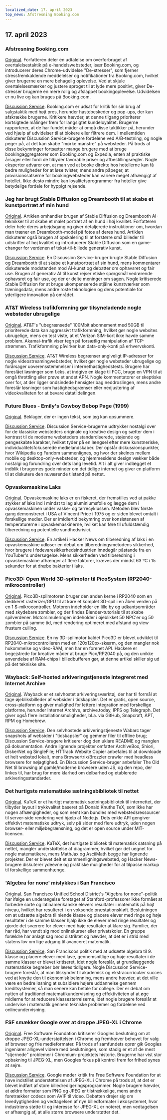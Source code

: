 ```yaml
---
localized_date: 17. april 2023
top_news: Afstresning Booking.com
---
```




<CallToAction />

<Steps>

## 17. april 2023

### Afstresning Booking.com

[Original](https://www.alexcharlton.co/projects/booking-com-de-stresser).
Forfatteren deler en udtalelse om overforbruget af overtalelsestaktik på e-handelswebsteder, især Booking.com, og introducerer deres Chrome-udvidelse "De-stresser", som fjerner stressfremkaldende meddelelser og notifikationer fra Booking.com, hvilket giver brugerne en mere behagelig oplevelse. Ved at skjule overtalelsesmærker og justere sproget til at lyde mere positivt, giver De-stresser brugerne en mere rolig og afslappet bookingoplevelse. Udvidelsen er nu live og kan bruges på Booking.com.

[Discussion Service](http://news.ycombinator.com/item?id=35590734).
Booking.com er udsat for kritik for sin brug af salgstaktik med højt pres, herunder hastebeskeder og pop-ups, der kan afskrække brugerne. Kritikere hævder, at denne tilgang prioriterer kortsigtede målinger frem for langsigtet kundeloyalitet. Brugerne rapporterer, at de har fundet måder at omgå disse taktikker på, herunder ved hjælp af udvidelser til at blokere eller filtrere dem. I mellemtiden diskuterer Discussion Service-brugere fordelene ved A/B-testning, og nogle peger på, at det kan skabe "mørke mønstre" på websteder. På trods af disse bekymringer fortsætter mange brugere med at bruge bookingaggregatorer som Booking.com og Expedia, enten af praktiske årsager eller fordi de tilbyder favorable priser og afbestillingsregler. Nogle eksperter advarer om, at man ved at booke direkte hos hotellerne kan få bedre muligheder for at løse tvister, mens andre påpeger, at provisionssatserne for bookingwebsteder kan variere meget afhængigt af hotellet. Ikke desto mindre kan loyalitetsprogrammer fra hoteller give betydelige fordele for hyppigt rejsende.

### Jeg har brugt Stable Diffusion og Dreambooth til at skabe et kunstportræt af min hund

[Original](https://www.shruggingface.com/blog/how-i-used-stable-diffusion-and-dreambooth-to-create-a-painted-portrait-of-my-dog).
Artiklen omhandler brugen af Stable Diffusion og Dreambooth AI-teknikker til at skabe et malet portræt af en hund i høj kvalitet. Forfatteren deler hele deres arbejdsgang og giver detaljerede instruktioner om, hvordan man træner en Dreambooth-model på fotos af deres hund. Artiklen diskuterer også brugen af opskalering til at forstørre små billeder til udskrifter af høj kvalitet og introducerer Stable Diffusion som en game-changer for verdenen af tekst-til-billede generativ kunst.

[Discussion Service](http://news.ycombinator.com/item?id=35592847).
En Discussion Service-bruger brugte Stable Diffusion og Dreambooth til at skabe et kunstportræt af sin hund, mens kommentarer diskuterede modstanden mod AI-kunst og debatter om ophavsret og fair use. Brugen af generativ AI til kunst rejser etiske spørgsmål vedrørende ophavsret og fair use, og der er delte meninger om sagen. Nogle kritiserede Stable Diffusion for at bruge ukompenserede stjålne kunstværker som træningsdata, mens andre roste teknologien og dens potentiale for yderligere innovation på området.

### AT&T Wireless trafikformning gør tilsyneladende nogle websteder ubrugelige

[Original](https://adriano.fyi/post/2023/2023-04-16-att-traffic-shaping-makes-websites-unusable/).
AT&T's "ubegrænsede" 100Mbit abonnement med 50GB til prioriterede data kan aggressivt trafikformning, hvilket gør nogle websites ubrugelige, mens en test viste, at et Verizon SIM-kort ikke havde samme problem. Akamai-trafik viser tegn på forsætlig manipulation af TCP-strømmen. Trafikformning påvirker kun data-only-konti på erhvervskonti.

[Discussion Service](http://news.ycombinator.com/item?id=35592607).
AT&T Wireless begrænser angiveligt IP-adresser for nogle videostreamingwebsteder, hvilket gør nogle websteder ubrugelige og forårsager uoverensstemmelser i internethastighedstests. Brugere har foreslået løsninger som f.eks. at indgive en klage til FCC, bruge en VPN til at omgå throttling eller prøve et andet APN. Nogle kommentatorer er skeptiske over for, at der ligger ondsindede hensigter bag neddroslingen, mens andre foreslår løsninger som hastighedsgrænser eller nedjustering af videokvaliteten for at bevare datatildelingen.

### Future Blues - Emily's Cowboy Bebop Page (1999)

[Original](https://futureblues.com/).
Beklager, der er ingen tekst, som jeg kan opsummere.

[Discussion Service](http://news.ycombinator.com/item?id=35589124).
Discussion Service-brugerne udtrykker nostalgi over for de klassiske websteders originale og kreative design og sætter dem i kontrast til de moderne websteders standardiserede, støjende og pengeskabte karakter, hvilket tyder på en længsel efter mere kunstneriske, individualitetsfokuserede medielandskaber. Der opstår diskussionspunkter, hvor Wikipedia og Fandom sammenlignes, og hvor der skelnes mellem mobile og desktop-only-websteder, og hjemmesidens design vækker både nostalgi og forundring over dets lang levetid. Alt i alt giver indlægget et indblik i brugernes gode minder om det tidlige internet og giver en platform til at diskutere den nuværende tilstand på nettet.

### Opvaskemaskine Laks

[Original](https://en.wikipedia.org/wiki/Dishwasher_salmon).
Opvaskemaskine laks er en fiskeret, der fremstilles ved at pakke stykker af laks ind i mindst to lag aluminiumsfolie og lægge dem i opvaskemaskinen under vaske- og tørrecyklussen. Metoden blev første gang demonstreret i USA af Vincent Price i 1975 og er siden blevet omtalt i forskellige medier. Der er imidlertid bekymring over konsistensen af temperaturerne i opvaskemaskinerne, hvilket kan føre til ufuldstændig tilberedning og potentielle sundhedsrisici.

[Discussion Service](http://news.ycombinator.com/item?id=35586683).
En artikel i Hacker News om tilberedning af laks i en opvaskemaskine udløser en debat om tilberedningsmetodens sikkerhed, hvor brugere i fødevaresikkerhedsindustrien imødegår påstande fra en YouTuber's undersøgelse. Mens sikkerheden ved tilberedning i opvaskemaskine afhænger af flere faktorer, kræves der mindst 63 °C i 15 sekunder for at dræbe bakterier i laks.

### Pico3D: Open World 3D-spilmotor til PicoSystem (RP2040-mikrocontroller)

[Original](https://github.com/bernhardstrobl/Pico3D).
Pico3D-spilmotoren bruger den anden kerne i RP2040 som en dedikeret rasterizer/GPU til at køre et komplet 3D-spil i en åben verden på en 1 $-mikrocontroller. Motoren indeholder en lille by og udkantsområder med skydebare zombier, og der findes Blender-tutorials til at skabe spilverdener. Motorsimuleringen indeholder i øjeblikket 50 NPC'er og 50 zombier på samme tid, med rendering optimeret med afstand og view frustum culling.

[Discussion Service](http://news.ycombinator.com/item?id=35589172).
En ny 3D-spilmotor kaldet Pico3D er blevet udviklet til RP2040-mikrocontrolleren med en 120x120px-skærm, og den mangler nok hukommelse og video-RAM, men har en forenet API. Hackere er begejstrede for kreative måder at bruge Pico/RP2040 på, og den unikke anvendelse af RAM-chips i billedbufferen gør, at denne artikel skiller sig ud på det tekniske site.

### Wayback: Self-hosted arkiveringstjeneste integreret med Internet Archive

[Original](https://github.com/wabarc/wayback).
Wayback er et selvhostet arkiveringsværktøj, der har til formål at tage øjebliksbilleder af websider i tidskapsler. Det er gratis, open source, cross-platform og giver mulighed for lettere integration med forskellige platforme, herunder Internet Archive, archive.today, IPFS og Telegraph. Det giver også flere installationsmuligheder, bl.a. via GitHub, Snapcraft, APT, RPM og Homebrew.

[Discussion Service](http://news.ycombinator.com/item?id=35586845).
Den selvhostede arkiveringstjeneste Wabarc tager snapshots af websider i "tidskapsler" og gemmer filer til offline brug; Discussion Service-brugere kritiserer dog den uklare README og manglen på dokumentation. Andre lignende projekter omfatter ArchiveBox, Shiori, DiskerNet og SingleFile; HTTrack Website Copier anbefales til at downloade et helt websted lokalt, mens Browsertrix/Brozzler crawler med headless browsere for nøjagtighed. En Discussion Service-bruger anbefaler The Old Net til browsing af gamle/moderne browsere uden JS, og den repo, der linkes til, har brug for mere klarhed om delbarhed og etablerede arkiveringsstandarder.

### Det hurtigste matematiske sætningsbibliotek til nettet

[Original](https://katex.org/).
KaTeX er et hurtigt matematisk sætningsbibliotek til internettet, der tilbyder layout i trykkvalitet baseret på Donald Knuths TeX, som ikke har nogen afhængigheder, og som nemt kan bundles med webstedsressourcer til server-side rendering ved hjælp af Node.js. Dets enkle API gengiver effektivt matematiske udtryk, selv på sider med flere udtryk, uden nogen browser- eller miljøbegrænsning, og det er open source under MIT-licensen.

[Discussion Service](http://news.ycombinator.com/item?id=35588985).
KaTeX, det hurtigste bibliotek til matematisk satsning på nettet, mangler understøttelse af diagrammer, hvilket gør det uegnet for nogle matematikere, mens MathJax og AsciiMath begge har lignende projekter. Der er blevet delt et sammenligningswebsted, og Hacker News-brugere diskuterer ydeevne og praktiske muligheder for at tilpasse markup til forskellige sammenhænge.

### 'Algebra for none' mislykkes i San Francisco

[Original](https://www.joannejacobs.com/post/algebra-for-none-fails-in-san-francisco).
San Francisco Unified School District's "Algebra for none"-politik har ifølge en undersøgelse foretaget af Stanford-professorer ikke formået at forbedre sorte og latinamerikanske elevers resultater i matematik på højt niveau, hvilket har resulteret i en voksende præstationskløft. Beslutningen om at udsætte algebra til niende klasse og placere elever med ringe og høje resultater i de samme klasser hjalp ikke de elever med ringe resultater og gjorde det sværere for elever med høje resultater at klare sig. Familier, der har råd, har vendt sig mod onlinekurser eller privatskoler. En gruppe forældre har anlagt sag mod distriktet og hævder, at det er i strid med statens lov om lige adgang til avanceret matematik.

[Discussion Service](http://news.ycombinator.com/item?id=35595026).
San Franciscos politik med at udsætte algebra til 9. klasse og placere elever med lave, gennemsnitlige og høje resultater i de samme klasser er blevet kritiseret, idet nogle foreslår, at grundlæggende matematiske begreber bør læres tidligere. Nogle Discussion Service-brugere foreslår, at man tilskynder til akademisk og ekstracurriculær succes ved at knytte den til økonomisk belønning, mens andre hævder, at det ville være en bedre løsning at subsidiere højere uddannelse gennem kreditsystemer, så man senere kan betale for college. Der er debat om nytten af traditionel matematikundervisning og effektiviteten af at øge midlerne for at reducere klassestørrelserne, idet nogle brugere foreslår at undervise i matematik gennem tekniske problemer og fordelene ved onlineundervisning.

### FSF smækker Google over at droppe JPEG-XL i Chrome

[Original](https://www.phoronix.com/news/FSF-Slams-Google-JPEG-XL).
Free Software Foundation kritiserer Googles beslutning om at droppe JPEG-XL-understøttelsen i Chrome og fremhæver behovet for valg af browser og frie medieformater. På trods af samfundets oprør gik Googles ingeniører alligevel videre med beslutningen, som stadig er et af de mest "stjernede" problemer i Chromium-projektets historie. Brugerne har vist stor opbakning til JPEG-XL, men Googles fokus på kontrol frem for frihed synes at sejre.

[Discussion Service](http://news.ycombinator.com/item?id=35589179).
Google møder kritik fra Free Software Foundation for at have indstillet understøttelsen af JPEG-XL i Chrome på trods af, at det er blevet indført af store billedredigeringsprogrammer. Nogle brugere hævder, at ældre formater som PNG og JPEG er tilstrækkelige, mens andre foretrækker codecs som AVIF til video. Debatten drejer sig om levedygtigheden og vedtagelsen af nye billedformater i økosystemet, hvor industriens støtte til og interesse for JPEG-XL er noteret, men vedtagelsen er afhængig af, at alle større browsere understøtter det.

</Steps>
